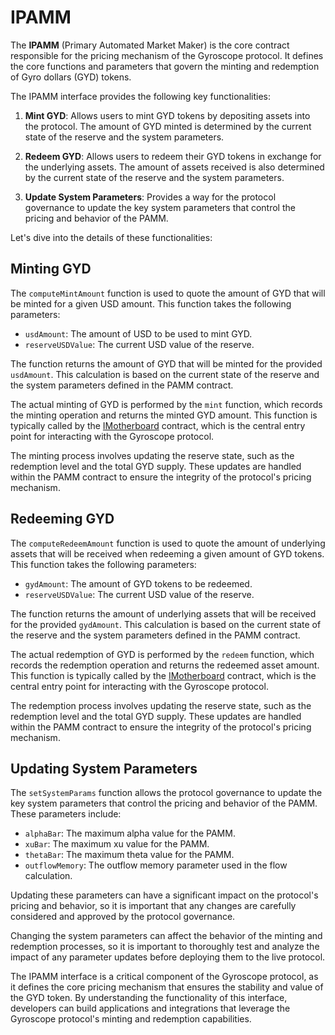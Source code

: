 
# IPAMM

The **IPAMM** (Primary Automated Market Maker) is the core contract responsible for the pricing mechanism of the Gyroscope protocol. It defines the core functions and parameters that govern the minting and redemption of Gyro dollars (GYD) tokens.

The IPAMM interface provides the following key functionalities:

1. **Mint GYD**: Allows users to mint GYD tokens by depositing assets into the protocol. The amount of GYD minted is determined by the current state of the reserve and the system parameters.

2. **Redeem GYD**: Allows users to redeem their GYD tokens in exchange for the underlying assets. The amount of assets received is also determined by the current state of the reserve and the system parameters.

3. **Update System Parameters**: Provides a way for the protocol governance to update the key system parameters that control the pricing and behavior of the PAMM.

Let's dive into the details of these functionalities:

## Minting GYD

The `computeMintAmount` function is used to quote the amount of GYD that will be minted for a given USD amount. This function takes the following parameters:

- `usdAmount`: The amount of USD to be used to mint GYD.
- `reserveUSDValue`: The current USD value of the reserve.

The function returns the amount of GYD that will be minted for the provided `usdAmount`. This calculation is based on the current state of the reserve and the system parameters defined in the PAMM contract.

The actual minting of GYD is performed by the `mint` function, which records the minting operation and returns the minted GYD amount. This function is typically called by the [IMotherboard](/core-contracts/imotherboard) contract, which is the central entry point for interacting with the Gyroscope protocol.

<Callout type="info">
The minting process involves updating the reserve state, such as the redemption level and the total GYD supply. These updates are handled within the PAMM contract to ensure the integrity of the protocol's pricing mechanism.
</Callout>

## Redeeming GYD

The `computeRedeemAmount` function is used to quote the amount of underlying assets that will be received when redeeming a given amount of GYD tokens. This function takes the following parameters:

- `gydAmount`: The amount of GYD tokens to be redeemed.
- `reserveUSDValue`: The current USD value of the reserve.

The function returns the amount of underlying assets that will be received for the provided `gydAmount`. This calculation is based on the current state of the reserve and the system parameters defined in the PAMM contract.

The actual redemption of GYD is performed by the `redeem` function, which records the redemption operation and returns the redeemed asset amount. This function is typically called by the [IMotherboard](/core-contracts/imotherboard) contract, which is the central entry point for interacting with the Gyroscope protocol.

<Callout type="info">
The redemption process involves updating the reserve state, such as the redemption level and the total GYD supply. These updates are handled within the PAMM contract to ensure the integrity of the protocol's pricing mechanism.
</Callout>

## Updating System Parameters

The `setSystemParams` function allows the protocol governance to update the key system parameters that control the pricing and behavior of the PAMM. These parameters include:

- `alphaBar`: The maximum alpha value for the PAMM.
- `xuBar`: The maximum xu value for the PAMM.
- `thetaBar`: The maximum theta value for the PAMM.
- `outflowMemory`: The outflow memory parameter used in the flow calculation.

Updating these parameters can have a significant impact on the protocol's pricing and behavior, so it is important that any changes are carefully considered and approved by the protocol governance.

<Callout type="warning">
Changing the system parameters can affect the behavior of the minting and redemption processes, so it is important to thoroughly test and analyze the impact of any parameter updates before deploying them to the live protocol.
</Callout>

The IPAMM interface is a critical component of the Gyroscope protocol, as it defines the core pricing mechanism that ensures the stability and value of the GYD token. By understanding the functionality of this interface, developers can build applications and integrations that leverage the Gyroscope protocol's minting and redemption capabilities.